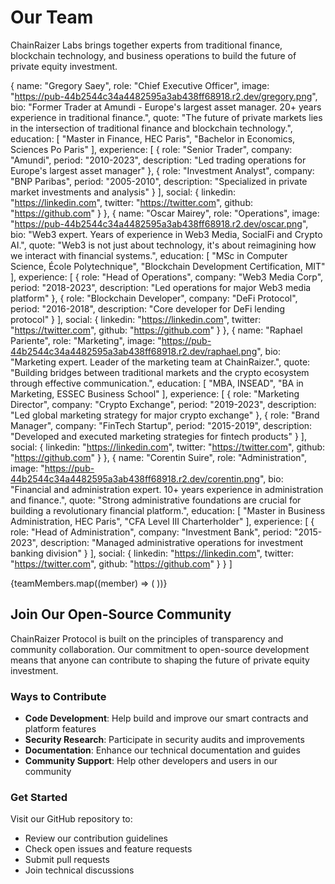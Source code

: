 
# Our Team

ChainRaizer Labs brings together experts from traditional finance, blockchain technology, and business operations to build the future of private equity investment.

<Highlight 
  type="feature"
  title="Building Excellence"
  description="Our team combines decades of experience in finance, technology, and operations to create a revolutionary protocol."
/>

  {
    name: "Gregory Saey",
    role: "Chief Executive Officer",
    image: "https://pub-44b2544c34a4482595a3ab438ff68918.r2.dev/gregory.png",
    bio: "Former Trader at Amundi - Europe's largest asset manager. 20+ years experience in traditional finance.",
    quote: "The future of private markets lies in the intersection of traditional finance and blockchain technology.",
    education: [
      "Master in Finance, HEC Paris",
      "Bachelor in Economics, Sciences Po Paris"
    ],
    experience: [
      {
        role: "Senior Trader",
        company: "Amundi",
        period: "2010-2023",
        description: "Led trading operations for Europe's largest asset manager"
      },
      {
        role: "Investment Analyst",
        company: "BNP Paribas",
        period: "2005-2010",
        description: "Specialized in private market investments and analysis"
      }
    ],
    social: {
      linkedin: "https://linkedin.com",
      twitter: "https://twitter.com",
      github: "https://github.com"
    }
  },
  {
    name: "Oscar Mairey",
    role: "Operations",
    image: "https://pub-44b2544c34a4482595a3ab438ff68918.r2.dev/oscar.png",
    bio: "Web3 expert. Years of experience in Web3 Media, SocialFi and Crypto AI.",
    quote: "Web3 is not just about technology, it's about reimagining how we interact with financial systems.",
    education: [
      "MSc in Computer Science, École Polytechnique",
      "Blockchain Development Certification, MIT"
    ],
    experience: [
      {
        role: "Head of Operations",
        company: "Web3 Media Corp",
        period: "2018-2023",
        description: "Led operations for major Web3 media platform"
      },
      {
        role: "Blockchain Developer",
        company: "DeFi Protocol",
        period: "2016-2018",
        description: "Core developer for DeFi lending protocol"
      }
    ],
    social: {
      linkedin: "https://linkedin.com",
      twitter: "https://twitter.com",
      github: "https://github.com"
    }
  },
  {
    name: "Raphael Pariente",
    role: "Marketing",
    image: "https://pub-44b2544c34a4482595a3ab438ff68918.r2.dev/raphael.png",
    bio: "Marketing expert. Leader of the marketing team at ChainRaizer.",
    quote: "Building bridges between traditional markets and the crypto ecosystem through effective communication.",
    education: [
      "MBA, INSEAD",
      "BA in Marketing, ESSEC Business School"
    ],
    experience: [
      {
        role: "Marketing Director",
        company: "Crypto Exchange",
        period: "2019-2023",
        description: "Led global marketing strategy for major crypto exchange"
      },
      {
        role: "Brand Manager",
        company: "FinTech Startup",
        period: "2015-2019",
        description: "Developed and executed marketing strategies for fintech products"
      }
    ],
    social: {
      linkedin: "https://linkedin.com",
      twitter: "https://twitter.com",
      github: "https://github.com"
    }
  },
  {
    name: "Corentin Suire",
    role: "Administration",
    image: "https://pub-44b2544c34a4482595a3ab438ff68918.r2.dev/corentin.png",
    bio: "Financial and administration expert. 10+ years experience in administration and finance.",
    quote: "Strong administrative foundations are crucial for building a revolutionary financial platform.",
    education: [
      "Master in Business Administration, HEC Paris",
      "CFA Level III Charterholder"
    ],
    experience: [
      {
        role: "Head of Administration",
        company: "Investment Bank",
        period: "2015-2023",
        description: "Managed administrative operations for investment banking division"
      }
    ],
    social: {
      linkedin: "https://linkedin.com",
      twitter: "https://twitter.com",
      github: "https://github.com"
    }
  }
]

{teamMembers.map((member) => (
  <TeamMember key={member.name} member={member} />
))}

## Join Our Open-Source Community

ChainRaizer Protocol is built on the principles of transparency and community collaboration. Our commitment to open-source development means that anyone can contribute to shaping the future of private equity investment.

<Highlight 
  type="success"
  title="Open Source Development"
  description="ChainRaizer Protocol is fully open source. We welcome developers, researchers, and enthusiasts to contribute to our mission of revolutionizing private equity investment."
/>

### Ways to Contribute

- **Code Development**: Help build and improve our smart contracts and platform features
- **Security Research**: Participate in security audits and improvements
- **Documentation**: Enhance our technical documentation and guides
- **Community Support**: Help other developers and users in our community

### Get Started

Visit our GitHub repository to:
- Review our contribution guidelines
- Check open issues and feature requests
- Submit pull requests
- Join technical discussions

<Highlight 
  type="attention"
  title="Join the Revolution"
  description="Whether you're a seasoned blockchain developer or just starting out, there's a place for you in the ChainRaizer community."
/> 